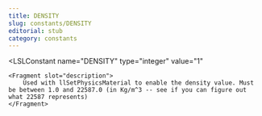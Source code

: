 ```yaml
---
title: DENSITY
slug: constants/DENSITY
editorial: stub
category: constants
---
```


<LSLConstant
	name="DENSITY"
	type="integer"
	value="1"
>
	<Fragment slot="description">
		Used with llSetPhysicsMaterial to enable the density value. Must be between 1.0 and 22587.0 (in Kg/m^3 -- see if you can figure out what 22587 represents)
	</Fragment>
</LSLConstant>
